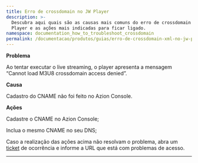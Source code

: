 ```yaml
---
title: Erro de crossdomain no JW Player
description: >-
  Descubra aqui quais são as causas mais comuns do erro de crossdomain no JW
  Player e as ações mais indicadas para ficar ligado.
namespace: documentation_how_to_troubleshoot_crossdomain
permalink: /documentacao/produtos/guias/erro-de-crossdomain-xml-no-jw-player/
---
```


**Problema**

Ao tentar executar o live streaming, o player apresenta a mensagem “Cannot load M3U8 crossdomain access denied”.

**Causa**

Cadastro do CNAME não foi feito no Azion Console.

**Ações**

Cadastre o CNAME no Azion Console;

Inclua o mesmo CNAME no seu DNS;

Caso a realização das ações acima não resolvam o problema, abra um [ticket](https://tickets.azion.com/en/support/login) de ocorrência e informe a URL que está com problemas de acesso.





---

